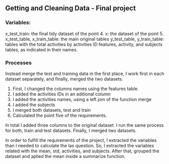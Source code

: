 
## Getting and Cleaning Data - Final project

### Variables:

x_test_train: the final tidy dataset of the point 4.
x: the dataset of the point 5.
x_test_table, x_train_table: the main original tables
y_test_table, y_train_table: tables with the total activities by activities ID
features, activity, and subjects tables, as indicated in their names.

### Processes

Instead merge the test and training data in the first place, I work first in each dataset separately, and finally, merged the two datasets.

1) First, I changed the columns names using the features table.
2) I added the activities IDs in an aditional column
3) I added the activities names, using a left join of the function merge
4) I added the subjects
5) I merged both datasets, test and train
6) Calculated the point five of the requirements.

In total I added three columns to the original dataset. I run the same process for both, train and test datasets.
Finally, I merged two datasets.

In order to fulfill the requirements of the project, I extracted the variables than I needed to calculate the las question.
So, I extracted the variables related with the mean, std, activities, and subjects. After that, grouped the dataset and aplied
the mean inside a summarize function.










